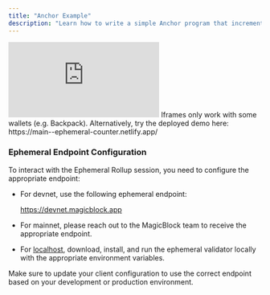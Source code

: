 ```yaml
---
title: "Anchor Example"
description: "Learn how to write a simple Anchor program that increments a counter on Solana"
---
```



<div
  style={{
    position: "relative",
    paddingBottom: "56.25%",
    height: 0,
    overflow: "hidden",
  }}
>
  <iframe
    src="https://www.youtube.com/embed/qwu2RBKyFiw?si=PMg-3UbRfvvbrs7C&list=PLWR_ZQiGMS8mIe1kPZe8OfHIbhvZqaM8V"
    title="Build a real-time Anchor Counter on Solana with MagicBlock's Ephemeral Rollup | Tutorial"
    style={{
      position: "absolute",
      top: 0,
      left: 0,
      width: "100%",
      height: "100%",
    }}
    frameBorder="0"
    allow="accelerometer; autoplay; clipboard-write; encrypted-media; gyroscope; picture-in-picture; web-share"
    allowFullScreen
    referrerPolicy="strict-origin-when-cross-origin"
  />
</div>

This guide will walk you through the process of writing a simple Anchor program that increments a counter. You'll learn how to deploy this program on Solana and interact with it using a React client.

---

## Software Packages

This program is developed and tested with the following software packages. Other sofware may also be compatible.

| Software   | Version | Installation Guide                                              |
| ---------- | ------- | --------------------------------------------------------------- |
| **Solana** | 2.1.21  | [Install Solana](https://docs.anza.xyz/cli/install)             |
| **Rust**   | 1.82.0  | [Install Rust](https://www.rust-lang.org/tools/install)         |
| **Anchor** | 0.31.1  | [Install Anchor](https://www.anchor-lang.com/docs/installation) |

## Quick Access to Source Code

If you prefer to dive straight into the code:

<CardGroup cols={2}>
  <Card
    title="Source Code: Anchor Counter Program"
    icon="anchor"
    href="https://github.com/magicblock-labs/magicblock-engine-examples/tree/main/anchor-counter"
    iconType="duotone"
  ></Card>
  <Card
    title="Source Code: React Client"
    icon="react"
    href="https://github.com/GabrielePicco/ephemeral-counter-ui"
    iconType="duotone"
  ></Card>
</CardGroup>

## Writing the Anchor Program

Let's break down the key components of our counter program:

## Core Functionality

The program implements two main instructions:

1. `initialize`: Sets the counter to 0
2. `increment`: Increments the counter by 1

Here's the core structure of our program:

```rust
#[ephemeral]
#[program]
pub mod anchor_counter {
    use super::*;

    /// Initialize the counter.
    pub fn initialize(ctx: Context<Initialize>) -> Result<()> {
        let counter = &mut ctx.accounts.counter;
        counter.count = 0;
        Ok(())
    }

    /// Increment the counter.
    pub fn increment(ctx: Context<Increment>) -> Result<()> {
        let counter = &mut ctx.accounts.counter;
        counter.count += 1;
        Ok(())
    }

    // ... Additional instructions will be added here
}
```

Nothing special here, just a simple Anchor program that increments a counter. The only difference is that we're adding the `delegate` macro to inject some useful logic to interact with the delegation program.

### Delegating the Counter PDA

In order to delegate the counter PDA, and make it writable in an Ephemeral Rollup session, we need to add an instruction which
internally calls the `delegate_account` function. `delegate_account` will CPI to the delegation program, which upon validation will gain ownership of the account.
After this step, an ephemeral validator can start processing transactions on the counter PDA and propose state diff trough the delegation program.

<Card
  title="Transaction (Base Layer): Delegate"
  icon="magnifying-glass"
  href="https://solscan.io/tx/5tyEk8gkdP88xe8GL7X12f9WGZfYZtmDbuXozvqkpea4rphXPiNp91vAzmSjsyUR399wimBYazEszKSH35sidPRH?cluster=devnet"
  iconType="duotone"
>
  Inspect transactions details on Solana Explorer
</Card>
```rust
/// Add delegate function to the context
#[delegate]
#[derive(Accounts)]
pub struct DelegateInput<'info> {
    pub payer: Signer<'info>,
    /// CHECK The pda to delegate
    #[account(mut, del)]
    pub pda: AccountInfo<'info>,
}
````

```rust
/// Delegate the account to the delegation program
/// Set specific validator based on ER, see https://docs.magicblock.gg/pages/get-started/how-integrate-your-program/local-setup
pub fn delegate(ctx: Context<DelegateInput>) -> Result<()> {
    ctx.accounts.delegate_pda(
        &ctx.accounts.payer,
        &[TEST_PDA_SEED],
        DelegateConfig {
            // Optionally set a specific validator from the first remaining account
            validator: ctx.remaining_accounts.first().map(|acc| acc.key()),
            ..Default::default()
        },
    )?;
    Ok(())
}
```

### Committing while the PDA is delegated

The ephemeral runtime allow to commit the state of the PDA while it is delegated. This is done by calling the `commit_accounts` function.

<CardGroup cols={2}>
  <Card
    title="Transaction (ER): Commit"
    icon="magnifying-glass"
    href="https://solscan.io/tx/335F5UcgAW3P8wSaVoEPiBoxeykw9wR1kcJLWUnd9sHmxymCgGvLtxaGDy6ZKDgJw2ku9jtRqwVNY85DuAHvs9GT?cluster=custom&customUrl=https://devnet.magicblock.app"
    iconType="duotone"
  >
    Inspect transaction details on Solana Explorer
  </Card>
  <Card
    title="Transaction (Base layer): Commit"
    icon="magnifying-glass"
    href="https://solscan.io/tx/3xzMGbj2fwFCnGp6r7wyMv5LExmL6SXaEbt52DmxA3Wx1LyksuXpPJS4AAPtqoSeJe3aF7oY3jFNiEhBQKwhzRGN?cluster=devnet"
    iconType="duotone"
  >
    Inspect transaction details on Solana Explorer
  </Card>
</CardGroup>
```rust
/// Increment the counter and manually commit the account in the Ephemeral Rollup session.
pub fn increment_and_commit(ctx: Context<IncrementAndCommit>) -> Result<()> {
    let counter = &mut ctx.accounts.counter;
    counter.count += 1;
    commit_accounts(
        &ctx.accounts.payer,
        vec![&ctx.accounts.counter.to_account_info()],
        &ctx.accounts.magic_context,
        &ctx.accounts.magic_program,
    )?;
    Ok(())
}
````

### Undelegating the PDA

Undelegating the PDA is done by calling the `commit_and_undelegate_accounts` as part of some instruction.
Undelegation commit the latest state and give back the ownership of the PDA to the owner program.

<CardGroup cols={2}>
  <Card
    title="Transaction (ER): Undelegate"
    icon="magnifying-glass"
    href="https://solscan.io/tx/3MN6Avygk3FwsuQPoKHzpLo9kBBommHwRHTdgxBooDwsaNHgSYr1yaDXYEe63Eii5DCVbtaK89Yyrhy3dSGhHmvw?cluster=custom&customUrl=https://devnet.magicblock.app"
    iconType="duotone"
  >
    Inspect transaction details on Solana Explorer
  </Card>
  <Card
    title="Transaction (Base layer): Undelegate"
    icon="magnifying-glass"
    href="https://solscan.io/tx/2YwzNQh632bJu8TSP9GPsXmh7o78KgMMM9QPNbdaAzamtjGZfmT4o7bkG2PtpCWp7aJmmxpxTXr4Qo36k5EjgPab?cluster=devnet"
    iconType="duotone"
  >
    Inspect transaction details on Solana Explorer
  </Card>
</CardGroup>

```rust
/// Undelegate the account from the delegation program
pub fn undelegate(ctx: Context<IncrementAndCommit>) -> Result<()> {
    commit_and_undelegate_accounts(
        &ctx.accounts.payer,
        vec![&ctx.accounts.counter.to_account_info()],
        &ctx.accounts.magic_context,
        &ctx.accounts.magic_program,
    )?;
    Ok(())
}
```

## Connecting the React Client

The React client is a simple interface that allows you to interact with the Anchor program.
It uses the Anchor bindings to interact with the program and the MagicBlock SDK to interact with the Ephemeral Rollup session.

{" "}

<Card
  title="Source Code: React Client"
  icon="react"
  href="https://github.com/GabrielePicco/ephemeral-counter-ui"
  iconType="duotone"
></Card>

<iframe
  src="https://main--ephemeral-counter.netlify.app/"
  width="100%"
  height="500"
  frameborder="0"
></iframe>

<Warning>
  Iframes only work with some wallets (e.g. Backpack). Alternatively, try the
  deployed demo here: https://main--ephemeral-counter.netlify.app/
</Warning>

### Ephemeral Endpoint Configuration

To interact with the Ephemeral Rollup session, you need to configure the appropriate endpoint:

- For devnet, use the following ephemeral endpoint:

  https://devnet.magicblock.app

- For mainnet, please reach out to the MagicBlock team to receive the appropriate endpoint.
- For <a href="/pages/ephemeral-rollups-ers/how-to-guide/local-development">localhost</a>, download, install, and run the ephemeral validator locally with the appropriate environment variables.

Make sure to update your client configuration to use the correct endpoint based on your development or production environment.

<Endpoints />

<CardGroup cols={2}>
  <Card
    title="Source Code: Anchor Counter Program"
    icon="anchor"
    href="https://github.com/magicblock-labs/magicblock-engine-examples/tree/main/anchor-counter"
    iconType="duotone"
  ></Card>
  <Card
    title="Source Code: React Client"
    icon="react"
    href="https://github.com/GabrielePicco/ephemeral-counter-ui"
    iconType="duotone"
  ></Card>
</CardGroup>
